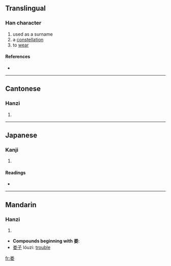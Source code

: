 {{also|婁}}
==Translingual==

===Han character===
{{Han char|rn=119|rad=米|as=03|sn=9|four=|canj=火木女 (FDV), X火木女 (XFDV)}}

# used as a surname
# a [[constellation]]
# to [[wear]]

====References====
* {{Han ref|kx=0261.321|dkj=06278|hdz=21048.010|uh=5A04|ud=23044}}

----

==Cantonese==

===Hanzi===
{{yue-hanzi|jyut=|y=lau4}}

# {{defn|Cantonese}}

----

==Japanese==

===Kanji===
{{ja-kanji|grade=|rs=米03}}

# {{defn|Japanese}}

====Readings====
* {{ja-readings|on=[[る]] (ru), [[ろう]] (rō)|kun=[[つなぐ]] (tsunagu), [[ひく]] (hiku)}}

----

==Mandarin==

===Hanzi===
{{cmn-hanzi|tra=婁|pin=[[lóu]] ([[lou2]])|wg=lou<sup>2</sup>}}

# {{defn|Mandarin}}

* '''Compounds beginning with 娄''':
* [[娄子]] lóuzi: [[trouble]]

[[fr:娄]]